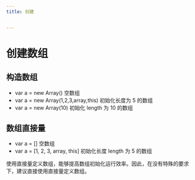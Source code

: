 ```yaml
---
title: 创建


---
```


# 创建数组

## 构造数组

- var a = new Array() 空数组
- var a = new Array(1,2,3,array,this) 初始化长度为 5 的数组
- var a = new Array(10) 初始化 length 为 10 的数组

## 数组直接量

- var a = [] 空数组
- var a = [1, 2, 3, array, this] 初始化长度 length 为 5 的数组

使用直接量定义数组，能够提高数组初始化运行效率。因此，在没有特殊的要求下，建议直接使用直接量定义数组。

            